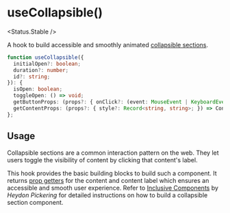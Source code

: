
# useCollapsible()

<Status.Stable />

A hook to build accessible and smoothly animated [collapsible sections](https://inclusive-components.design/collapsible-sections/).

<Story id="hooks-usecollapsible--example" />

```ts
function useCollapsible({
  initialOpen?: boolean;
  duration?: number;
  id?: string;
}): {
  isOpen: boolean;
  toggleOpen: () => void;
  getButtonProps: (props?: { onClick?: (event: MouseEvent | KeyboardEvent) => void; }) => ButtonProps;
  getContentProps: (props?: { style?: Record<string, string>; }) => ContentProps;
};
```

## Usage

Collapsible sections are a common interaction pattern on the web. They let users toggle the visibility of content by clicking that content's label.

This hook provides the basic building blocks to build such a component. It returns [prop getters](https://kentcdodds.com/blog/how-to-give-rendering-control-to-users-with-prop-getters) for the content and content label which ensures an accessible and smooth user experience. Refer to [Inclusive Components](https://inclusive-components.design/collapsible-sections/) by _Heydon Pickering_ for detailed instructions on how to build a collapsible section component.
